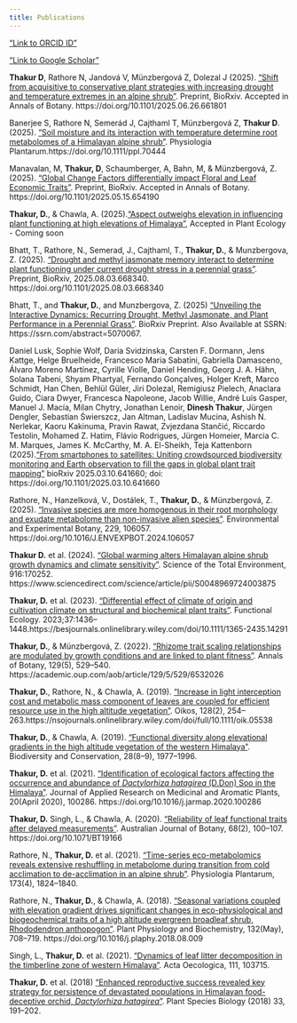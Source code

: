 ```yaml
---
title: Publications
---
```

["Link to ORCID ID"](https://orcid.org/0000-0002-4610-5444)

["Link to Google Scholar"](https://scholar.google.co.in/citations?user=OPzKV_0AAAAJ&hl=en)



**Thakur D**, Rathore N, Jandová V, Münzbergová Z, Dolezal J (2025). ["Shift from acquisitive to conservative plant strategies with increasing drought and temperature extremes in an alpine shrub"](https://doi.org/10.1101/2025.06.26.661801). Preprint, BioRxiv. Accepted in Annals of Botany. https://doi.org/10.1101/2025.06.26.661801

Banerjee S, Rathore N, Semerád J, Cajthaml T, Münzbergová Z, **Thakur D**. (2025). ["Soil moisture and its interaction with temperature determine root metabolomes of a Himalayan alpine shrub"](https://doi.org/10.1111/ppl.70444). Physiologia Plantarum.https://doi.org/10.1111/ppl.70444

Manavalan, M, **Thakur, D**, Schaumberger, A, Bahn, M, & Münzbergová, Z. (2025). ["Global Change Factors differentially impact Floral and Leaf Economic Traits"](https://doi.org/10.1101/2025.05.15.654190). Preprint, BioRxiv. Accepted in Annals of Botany. https://doi.org/10.1101/2025.05.15.654190

**Thakur, D.**, & Chawla, A. (2025).["Aspect outweighs elevation in influencing plant functioning at high elevations of Himalaya"](comming soon), Accepted in Plant Ecology - Coming soon

Bhatt, T., Rathore, N., Semerad, J., Cajthaml, T., **Thakur, D.**, & Munzbergova, Z. (2025). ["Drought and methyl jasmonate memory interact to determine plant functioning under current drought stress in a perennial grass"](https://doi.org/10.1101/2025.08.03.668340). Preprint, BioRxiv, 2025.08.03.668340. https://doi.org/10.1101/2025.08.03.668340

Bhatt, T., and **Thakur, D.**, and Munzbergova, Z. (2025) ["Unveiling the Interactive Dynamics: Recurring Drought, Methyl Jasmonate, and Plant Performance in a Perennial Grass"](http://dx.doi.org/10.2139/ssrn.5070067). BioRxiv Preprint. Also Available at SSRN: https://ssrn.com/abstract=5070067.

Daniel Lusk, Sophie Wolf, Daria Svidzinska, Carsten F. Dormann, Jens Kattge, Helge Bruelheide, Francesco Maria Sabatini, Gabriella Damasceno, Álvaro Moreno Martínez, Cyrille Violle, Daniel Hending, Georg J. A. Hähn, Solana Tabeni, Shyam Phartyal, Fernando Gonçalves, Holger Kreft, Marco Schmidt, Han Chen, Behlül Güler, Jiri Dolezal, Remigiusz Pielech, Anaclara Guido, Ciara Dwyer, Francesca Napoleone, Jacob Willie, André Luís Gasper, Manuel J. Macía, Milan Chytry, Jonathan Lenoir, **Dinesh Thakur**, Jürgen Dengler, Sebastian Świerszcz, Jan Altman, Ladislav Mucina, Ashish N. Nerlekar, Kaoru Kakinuma, Pravin Rawat, Zvjezdana Stančić, Riccardo Testolin, Mohamed Z. Hatim, Flávio Rodrigues, Jürgen Homeier, Marcia C. M. Marques, James K. McCarthy, M. A. El-Sheikh, Teja Kattenborn (2025).["From smartphones to satellites: Uniting crowdsourced biodiversity monitoring and Earth observation to fill the gaps in global plant trait mapping"](https://doi.org/10.1101/2025.03.10.641660)
bioRxiv 2025.03.10.641660; doi: https://doi.org/10.1101/2025.03.10.641660

Rathore, N., Hanzelková, V., Dostálek, T., **Thakur, D.**, & Münzbergová, Z. (2025). ["Invasive species are more homogenous in their root morphology and exudate metabolome than non-invasive alien species"](https://doi.org/10.1016/J.ENVEXPBOT.2024.106057). Environmental and Experimental Botany, 229, 106057. https://doi.org/10.1016/J.ENVEXPBOT.2024.106057

**Thakur D.** et al. (2024). ["Global warming alters Himalayan alpine shrub growth dynamics and climate sensitivity"](https://www.sciencedirect.com/science/article/pii/S0048969724003875). Science of the Total Environment, 916:170252.  https://www.sciencedirect.com/science/article/pii/S0048969724003875

**Thakur, D.** et al. (2023). ["Differential effect of climate of origin and cultivation climate on structural and biochemical plant traits"](https://besjournals.onlinelibrary.wiley.com/doi/10.1111/1365-2435.14291). Functional Ecology. 2023;37:1436–1448.https://besjournals.onlinelibrary.wiley.com/doi/10.1111/1365-2435.14291
	
**Thakur, D.**, & Münzbergová, Z. (2022). ["Rhizome trait scaling relationships are modulated by growth conditions and are linked to plant fitness"](https://academic.oup.com/aob/article/129/5/529/6532026). Annals of Botany, 129(5), 529–540. https://academic.oup.com/aob/article/129/5/529/6532026
	
**Thakur, D.**, Rathore, N., & Chawla, A. (2019). ["Increase in light interception cost and metabolic mass component of leaves are coupled for efficient resource use in the high altitude vegetation"](https://nsojournals.onlinelibrary.wiley.com/doi/full/10.1111/oik.05538). Oikos, 128(2), 254–263.https://nsojournals.onlinelibrary.wiley.com/doi/full/10.1111/oik.05538 
	
**Thakur, D.**, & Chawla, A. (2019). ["Functional diversity along elevational gradients in the high altitude vegetation of the western Himalaya"](https://link.springer.com/article/10.1007/s10531-019-01728-5). Biodiversity and Conservation, 28(8–9), 1977–1996. 
	
**Thakur, D.** et al. (2021). ["Identification of ecological factors affecting the occurrence and abundance of *Dactylorhiza hatagirea* (D.Don) Soo in the Himalaya"](https://doi.org/10.1016/j.jarmap.2020.100286). Journal of Applied Research on Medicinal and Aromatic Plants, 20(April 2020), 100286. https://doi.org/10.1016/j.jarmap.2020.100286
	
**Thakur, D.** Singh, L., & Chawla, A. (2020). ["Reliability of leaf functional traits after delayed measurements"](https://doi.org/10.1071/BT19166). Australian Journal of Botany, 68(2), 100–107. https://doi.org/10.1071/BT19166
	
Rathore, N., **Thakur, D.** et al. (2021). ["Time-series eco-metabolomics reveals extensive reshuffling in metabolome during transition from cold acclimation to de-acclimation in an alpine shrub"](https://doi.org/10.1111/ppl.13524). Physiologia Plantarum, 173(4), 1824–1840. 
	
Rathore, N., **Thakur, D.**, & Chawla, A. (2018). ["Seasonal variations coupled with elevation gradient drives significant changes in eco-physiological and biogeochemical traits of a high altitude evergreen broadleaf shrub, Rhododendron anthopogon"](https://doi.org/10.1016/j.plaphy.2018.08.009). Plant Physiology and Biochemistry, 132(May), 708–719. https://doi.org/10.1016/j.plaphy.2018.08.009
	
Singh, L., **Thakur, D.** et al. (2021). ["Dynamics of leaf litter decomposition in the timberline zone of western Himalaya"](https://doi.org/10.1016/j.actao.2021.103715). Acta Oecologica, 111, 103715.

**Thakur, D.** et al. (2018) ["Enhanced reproductive success revealed key strategy for persistence of devastated populations in Himalayan food-deceptive orchid, *Dactylorhiza hatagirea*"](https://doi.org/10.1111/1442-1984.12205). Plant Species Biology (2018) 33, 191–202.
